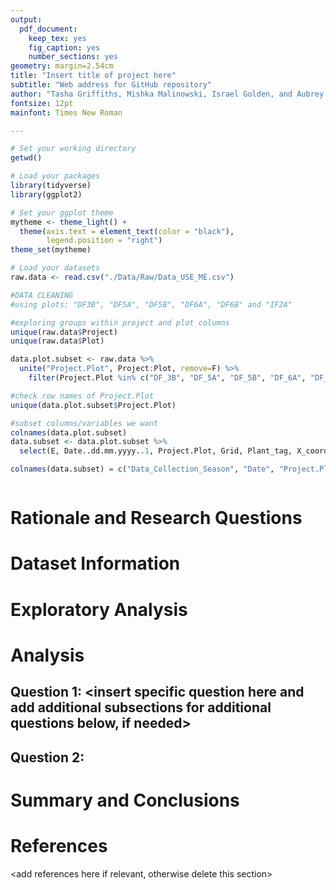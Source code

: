 ```yaml
---
output: 
  pdf_document:
    keep_tex: yes
    fig_caption: yes
    number_sections: yes
geometry: margin=2.54cm
title: "Insert title of project here"
subtitle: "Web address for GitHub repository"
author: "Tasha Griffiths, Mishka Malinowski, Israel Golden, and Aubrey Knier"
fontsize: 12pt
mainfont: Times New Roman

---
```


\newpage
\tableofcontents 
\newpage
\listoftables 
\newpage
\listoffigures 
\newpage

```r
# Set your working directory
getwd()

# Load your packages
library(tidyverse)
library(ggplot2)

# Set your ggplot theme
mytheme <- theme_light() +
  theme(axis.text = element_text(color = "black"), 
        legend.position = "right")
theme_set(mytheme)

# Load your datasets
raw.data <- read.csv("./Data/Raw/Data_USE_ME.csv")

#DATA CLEANING
#using plots: "DF3B", "DF5A", "DF5B", "DF6A", "DF6B" and "IF2A"

#exploring groups within project and plot columns
unique(raw.data$Project)
unique(raw.data$Plot)

data.plot.subset <- raw.data %>%
  unite("Project.Plot", Project:Plot, remove=F) %>%
    filter(Project.Plot %in% c("DF_3B", "DF_5A", "DF_5B", "DF_6A", "DF_6B", "IF_2A"))

#check row names of Project.Plot
unique(data.plot.subset$Project.Plot)

#subset columns/variables we want
colnames(data.plot.subset)
data.subset <- data.plot.subset %>%
  select(E, Date..dd.mm.yyyy..1, Project.Plot, Grid, Plant_tag, X_coord, Y_coord, POM, DBH..mm., Height..meters., Type_Field, ID)

colnames(data.subset) = c("Data_Collection_Season", "Date", "Project.Plot", "Grid", "Plant_tag", "X_Coord", "Y_Coord", "POM", "DBH_mm", "Height_m", "Veg_Type", "ID")



```


# Rationale and Research Questions



\newpage

# Dataset Information



\newpage

# Exploratory Analysis 




\newpage

# Analysis



## Question 1: <insert specific question here and add additional subsections for additional questions below, if needed>

## Question 2: 




\newpage

# Summary and Conclusions


\newpage

# References
<add references here if relevant, otherwise delete this section> 
